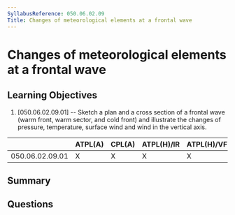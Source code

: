 ```yaml
---
SyllabusReference: 050.06.02.09
Title: Changes of meteorological elements at a frontal wave
---
```


# Changes of meteorological elements at a frontal wave

## Learning Objectives

1. [050.06.02.09.01] -- Sketch a plan and a cross section of a frontal wave
   (warm front, warm sector, and cold front) and illustrate the changes of
   pressure, temperature, surface wind and wind in the vertical axis.

|                 | ATPL(A) | CPL(A) | ATPL(H)/IR | ATPL(H)/VFR | CPL(H) | IR  | CBIR(A) |
| --------------- | ------- | ------ | ---------- | ----------- | ------ | --- | ------- |
| 050.06.02.09.01 | X       | X      | X          | X           | X      | X   | X       |

## Summary

## Questions
